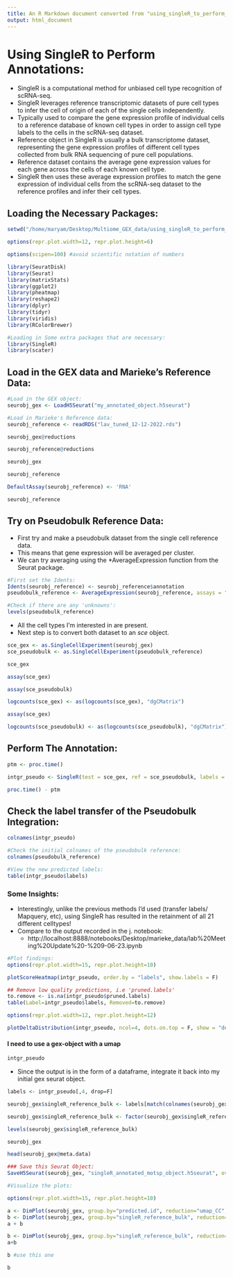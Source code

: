 ```yaml
---
title: An R Markdown document converted from "using_singleR_to_perform_annotations.ipynb"
output: html_document
---
```


# Using SingleR to Perform Annotations:

  - SingleR is a computational method for unbiased cell type recognition of scRNA-seq.
  - SingleR leverages reference transcriptomic datasets of pure cell types to infer the cell of origin of each of the single cells independently.
  - Typically used to compare the gene expression profile of individual cells to a reference database of known cell types in order to assign cell type labels to the cells in the scRNA-seq dataset.
  - Reference object in SingleR is usually a bulk transcriptome dataset, representing the gene expression profiles of different cell types collected from bulk RNA sequencing of pure cell populations.
  - Reference dataset contains the average gene expression values for each gene across the cells of each known cell type.
  - SingleR then uses these average expression profiles to match the gene expression of individual cells from the scRNA-seq dataset to the reference profiles and infer their cell types.

## Loading the Necessary Packages:

```r
setwd("/home/maryam/Desktop/Multiome_GEX_data/using_singleR_to_perform_annotation/")

options(repr.plot.width=12, repr.plot.height=6)

options(scipen=100) #avoid scientific notation of numbers
```

```r
library(SeuratDisk)
library(Seurat)
library(matrixStats)
library(ggplot2)
library(pheatmap)
library(reshape2)
library(dplyr)
library(tidyr)
library(viridis)
library(RColorBrewer)

#Loading in Some extra packages that are necessary:
library(SingleR)
library(scater)
```

## Load in the GEX data and Marieke's Reference Data:

```r
#Load in the GEX object:
seurobj_gex <- LoadH5Seurat("my_annotated_object.h5seurat")
```

```r
#Load in Marieke's Reference data:
seurobj_reference <- readRDS("lav_tuned_12-12-2022.rds")
```

```r
seurobj_gex@reductions
```

```r
seurobj_reference@reductions
```

```r
seurobj_gex
```

```r
seurobj_reference
```

```r
DefaultAssay(seurobj_reference) <- 'RNA'
```

```r
seurobj_reference
```

## Try on Pseudobulk Reference Data:

  - First try and make a pseudobulk dataset from the single cell reference data.
  - This means that gene expression will be averaged per cluster.
  - We can try averaging using the *AverageExpression function from the Seurat package.

```r
#First set the Idents:
Idents(seurobj_reference) <- seurobj_reference$annotation
pseudobulk_reference <- AverageExpression(seurobj_reference, assays = "RNA", return.seurat = TRUE, verbose = TRUE)
```

```r
#Check if there are any 'unknowns':
levels(pseudobulk_reference)
```

  - All the cell types I'm interested in are present.
  - Next step is to convert both dataset to an *sce* object.

```r
sce_gex <- as.SingleCellExperiment(seurobj_gex)
sce_pseudobulk <- as.SingleCellExperiment(pseudobulk_reference)
```

```r
sce_gex
```

```r
assay(sce_gex)
```

```r
assay(sce_pseudobulk)
```

```r
logcounts(sce_gex) <- as(logcounts(sce_gex), "dgCMatrix")
```

```r
assay(sce_gex)
```

```r
logcounts(sce_pseudobulk) <- as(logcounts(sce_pseudobulk), "dgCMatrix")
```

## Perform The Annotation:

```r
ptm <- proc.time()

intgr_pseudo <- SingleR(test = sce_gex, ref = sce_pseudobulk, labels = colnames(sce_pseudobulk))

proc.time() - ptm
```

## Check the label transfer of the Pseudobulk Integration:

```r
colnames(intgr_pseudo)
```

```r
#Check the initial colnames of the pseudobulk reference:
colnames(pseudobulk_reference)
```

```r
#View the new predicted labels:
table(intgr_pseudo$labels)
```

### Some Insights:

  - Interestingly, unlike the previous methods I'd used (transfer labels/ Mapquery, etc), using SingleR has resulted in the retainment of all 21 different celltypes!
  - Compare to the output recorded in the j. notebook:
      - http://localhost:8888/notebooks/Desktop/marieke_data/lab%20Meeting%20Update%20-%209-06-23.ipynb

```r
#Plot findings:
options(repr.plot.width=15, repr.plot.height=10)

plotScoreHeatmap(intgr_pseudo, order.by = "labels", show.labels = F)
```

```r
## Remove low quality predictions, i.e 'pruned.labels'
to.remove <- is.na(intgr_pseudo$pruned.labels)
table(Label=intgr_pseudo$labels, Removed=to.remove)
```

```r
options(repr.plot.width=12, repr.plot.height=12)

plotDeltaDistribution(intgr_pseudo, ncol=4, dots.on.top = F, show = "delta.med")
```

#### I need to use a gex-object with a umap

```r
intgr_pseudo
```

  - Since the output is in the form of a dataframe, integrate it back into my initial gex seurat object.

```r
labels <- intgr_pseudo[,4, drop=F]
```

```r
seurobj_gex$singleR_reference_bulk <- labels[match(colnames(seurobj_gex), rownames(labels)),1]
```

```r
seurobj_gex$singleR_reference_bulk <- factor(seurobj_gex$singleR_reference_bulk, levels = c('ETP','Committed','Specified','TSPp','B_Selection','LMPP','Immature_B_Cells','TSP','pDC','GMP_IRF8hi','GMP_IRF8lo','Erythroid','preDC2','Mature_B_Cells','preDC1','Monocytes','DC2','DC1','Plasma_Cells','NK','Mature_T_Cells'))
```

```r
levels(seurobj_gex$singleR_reference_bulk)
```

```r
seurobj_gex
```

```r
head(seurobj_gex@meta.data)
```

```r
### Save this Seurat Object:
SaveH5Seurat(seurobj_gex, "singleR_annotated_motsp_object.h5seurat", overwrite = TRUE)
```

```r
#Visualize the plots:

options(repr.plot.width=15, repr.plot.height=10)

a <- DimPlot(seurobj_gex, group.by="predicted.id", reduction="umap_CC", shuffle=T)+labs(title='UMAP based on TransferLabels Output')
b <- DimPlot(seurobj_gex, group.by="singleR_reference_bulk", reduction="umap_CC", shuffle=T)+labs(title='UMAP based on SingleR Output')
a + b 
```

```r
b <- DimPlot(seurobj_gex, group.by="singleR_reference_bulk", reduction="umap_CC", shuffle=T, label = FALSE)+labs(title='UMAP based on SingleR Output')
a+b 
```

```r
b #use this one
```

```r
b
```

